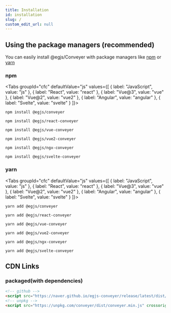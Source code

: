 ```yaml
---
title: Installation
id: installation
slug: /
custom_edit_url: null
---
```



## Using the package managers (recommended)
You can easily install @egjs/Conveyer with package managers like [npm](https://www.npmjs.com/) or [yarn](https://classic.yarnpkg.com/en/)

### npm

<Tabs
  groupId="cfc"
  defaultValue="js"
  values={[
    { label: "JavaScript", value: "js" },
    { label: "React", value: "react" },
    { label: "Vue@3", value: "vue" },
    { label: "Vue@2", value: "vue2" },
    { label: "Angular", value: "angular" },
    { label: "Svelte", value: "svelte" }
  ]}>
  <TabItem value="js">

```shell
npm install @egjs/conveyer
```

  </TabItem>
  <TabItem value="react">

```shell
npm install @egjs/react-conveyer
```

  </TabItem>
  <TabItem value="vue">

```shell
npm install @egjs/vue-conveyer
```

  </TabItem>
  <TabItem value="vue2">

```shell
npm install @egjs/vue2-conveyer
```

  </TabItem>
  <TabItem value="angular">

```shell
npm install @egjs/ngx-conveyer
```

  </TabItem>
  <TabItem value="svelte">

```shell
npm install @egjs/svelte-conveyer
```

  </TabItem>
</Tabs>

### yarn
<Tabs
  groupId="cfc"
  defaultValue="js"
  values={[
    { label: "JavaScript", value: "js" },
    { label: "React", value: "react" },
    { label: "Vue@3", value: "vue" },
    { label: "Vue@2", value: "vue2" },
    { label: "Angular", value: "angular" },
    { label: "Svelte", value: "svelte" }
  ]}>
  <TabItem value="js">

```shell
yarn add @egjs/conveyer
```

  </TabItem>
  <TabItem value="react">

```shell
yarn add @egjs/react-conveyer
```

  </TabItem>
  <TabItem value="vue">

```shell
yarn add @egjs/vue-conveyer
```

  </TabItem>
  <TabItem value="vue2">

```shell
yarn add @egjs/vue2-conveyer
```

  </TabItem>
  <TabItem value="angular">

```shell
yarn add @egjs/ngx-conveyer
```

  </TabItem>
  <TabItem value="svelte">

```shell
yarn add @egjs/svelte-conveyer
```

  </TabItem>
</Tabs>

## CDN Links
### packaged(with dependencies)
```html
<!-- github -->
<script src="https://naver.github.io/egjs-conveyer/release/latest/dist/conveyer.min.js" crossorigin="anonymous"></script>
<!-- unpkg -->
<script src="https://unpkg.com/conveyer/dist/conveyer.min.js" crossorigin="anonymous"></script>
```
